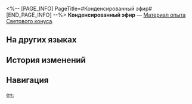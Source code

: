 <%-- [PAGE_INFO]
PageTitle=#Конденсированный эфир#
[END_PAGE_INFO] --%>
{{Предмет Инфобокс
|id          = 222
|Изображение = Предмет Конденсированный эфир.png
|Тип         = Материал опыта Светового конуса
|Инвентарь   = Материалы улучшения
|Редкость    = 3
|Эффект      = 
|Описание    = Материал усиления для Световых конусов. Можно получить 2000 очков опыта Светового конуса.
|Источник1   = [[Чашелист (золотой): Бутон эфира (undefined)]]
|Источник2   = [[Неугасаемый пепел]]
}}
{{Описание|Ёмкость с эфиром, очищенным по специальной технологии.<br /><br />''«Обращайтесь с ним осторожно, не роняйте и не давите на него. В случае возникновения повреждений и утечек, пожалуйста, обратитесь к главе II "Руководства по ликвидации последствий утечек" для экстренного реагирования».''}}
'''Конденсированный эфир''' — [[Материал опыта Светового конуса]].

==На других языках==
{{На других языках
|en   = Condensed Aether
|zhs  = 凝缩以太
|zht  = 凝縮乙太
|ja   = 濃縮エーテル
|ko   = 응축한 에테르
|es   = Éter condensado
|fr   = Éther condensé
|ru   = Конденсированный эфир
|th   = Condensed Aether
|vi   = Aether Cô Đặc
|de   = Verdichteter Äther
|id   = Condensed Aether
|pt   = Éter Condensado
}}

==История изменений==
{{История изменений|3.5}}

==Навигация==
{{Материалы улучшения Навбокс}}

[[en:]]